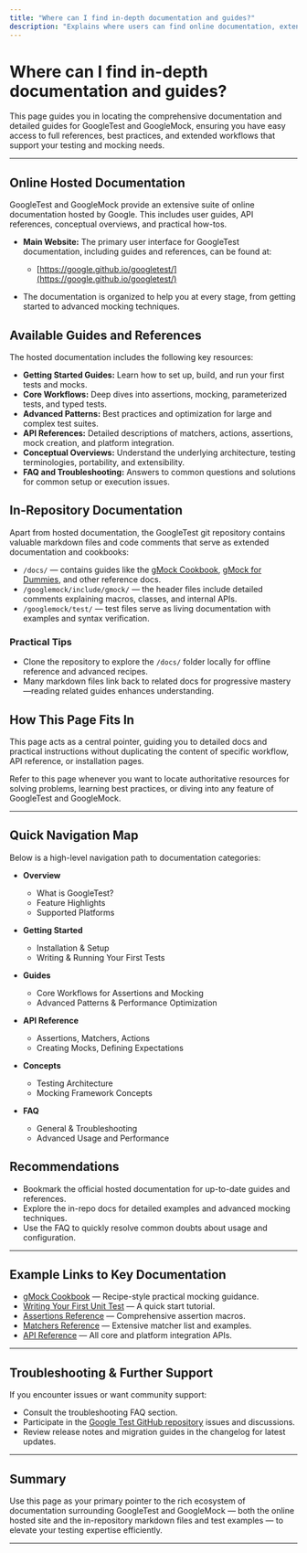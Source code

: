 ```yaml
---
title: "Where can I find in-depth documentation and guides?"
description: "Explains where users can find online documentation, extended guides, and best practices—ensuring everyone knows how to access both hosted docs and in-repository resources."
---
```


# Where can I find in-depth documentation and guides?

This page guides you in locating the comprehensive documentation and detailed guides for GoogleTest and GoogleMock, ensuring you have easy access to full references, best practices, and extended workflows that support your testing and mocking needs.

---

## Online Hosted Documentation

GoogleTest and GoogleMock provide an extensive suite of online documentation hosted by Google. This includes user guides, API references, conceptual overviews, and practical how-tos.

- **Main Website:** The primary user interface for GoogleTest documentation, including guides and references, can be found at:

  - [https://google.github.io/googletest/](https://google.github.io/googletest/)

- The documentation is organized to help you at every stage, from getting started to advanced mocking techniques.


## Available Guides and References

The hosted documentation includes the following key resources:

- **Getting Started Guides:** Learn how to set up, build, and run your first tests and mocks.
- **Core Workflows:** Deep dives into assertions, mocking, parameterized tests, and typed tests.
- **Advanced Patterns:** Best practices and optimization for large and complex test suites.
- **API References:** Detailed descriptions of matchers, actions, assertions, mock creation, and platform integration.
- **Conceptual Overviews:** Understand the underlying architecture, testing terminologies, portability, and extensibility.
- **FAQ and Troubleshooting:** Answers to common questions and solutions for common setup or execution issues.


## In-Repository Documentation

Apart from hosted documentation, the GoogleTest git repository contains valuable markdown files and code comments that serve as extended documentation and cookbooks:

- `/docs/` — contains guides like the [gMock Cookbook](https://github.com/google/googletest/blob/main/docs/gmock_cook_book.md), [gMock for Dummies](https://github.com/google/googletest/blob/main/docs/gmock_for_dummies.md), and other reference docs.
- `/googlemock/include/gmock/` — the header files include detailed comments explaining macros, classes, and internal APIs.
- `/googlemock/test/` — test files serve as living documentation with examples and syntax verification.


### Practical Tips

- Clone the repository to explore the `/docs/` folder locally for offline reference and advanced recipes.
- Many markdown files link back to related docs for progressive mastery—reading related guides enhances understanding.


## How This Page Fits In

This page acts as a central pointer, guiding you to detailed docs and practical instructions without duplicating the content of specific workflow, API reference, or installation pages.

Refer to this page whenever you want to locate authoritative resources for solving problems, learning best practices, or diving into any feature of GoogleTest and GoogleMock.


---

## Quick Navigation Map

Below is a high-level navigation path to documentation categories:

- **Overview**
  - What is GoogleTest?
  - Feature Highlights
  - Supported Platforms

- **Getting Started**
  - Installation & Setup
  - Writing & Running Your First Tests

- **Guides**
  - Core Workflows for Assertions and Mocking
  - Advanced Patterns & Performance Optimization

- **API Reference**
  - Assertions, Matchers, Actions
  - Creating Mocks, Defining Expectations

- **Concepts**
  - Testing Architecture
  - Mocking Framework Concepts

- **FAQ**
  - General & Troubleshooting
  - Advanced Usage and Performance


## Recommendations

- Bookmark the official hosted documentation for up-to-date guides and references.
- Explore the in-repo docs for detailed examples and advanced mocking techniques.
- Use the FAQ to quickly resolve common doubts about usage and configuration.


---

## Example Links to Key Documentation

- [gMock Cookbook](https://google.github.io/googletest/gmock_cook_book.html) — Recipe-style practical mocking guidance.
- [Writing Your First Unit Test](https://google.github.io/googletest/guides/getting-started/writing-your-first-tests.html) — A quick start tutorial.
- [Assertions Reference](https://google.github.io/googletest/reference/assertions.html) — Comprehensive assertion macros.
- [Matchers Reference](https://google.github.io/googletest/reference/matchers.html) — Extensive matcher list and examples.
- [API Reference](https://google.github.io/googletest/reference/api/) — All core and platform integration APIs.


---

## Troubleshooting & Further Support

If you encounter issues or want community support:

- Consult the troubleshooting FAQ section.
- Participate in the [Google Test GitHub repository](https://github.com/google/googletest) issues and discussions.
- Review release notes and migration guides in the changelog for latest updates.


---

## Summary

Use this page as your primary pointer to the rich ecosystem of documentation surrounding GoogleTest and GoogleMock — both the online hosted site and the in-repository markdown files and test examples — to elevate your testing expertise efficiently.

---